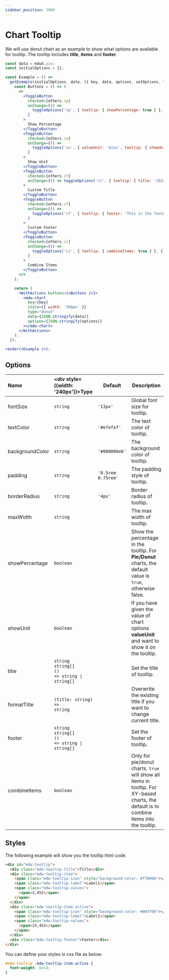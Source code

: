```yaml
---
sidebar_position: 1000
---
```


# Chart Tooltip

We will use donut chart as an example to show what options are available for tooltip. The tooltip includes **title**, **items** and **footer**.

```jsx live noInline
const data = mdwd.pie;
const initialOptions = {};

const Example = () =>
  getExample(initialOptions, data, ({ key, data, options, setOptions, toggleOptions, others }) => {
    const Buttons = () => (
      <>
        <ToggleButton
          checked={others.sp}
          onChange={() =>
            toggleOptions('sp', { tooltip: { showPercentage: true } }, { tooltip: { showPercentage: false } })
          }
        >
          Show Percentage
        </ToggleButton>
        <ToggleButton
          checked={others.su}
          onChange={() =>
            toggleOptions('su', { valueUnit: 'mins', tooltip: { showUnit: true } }, { tooltip: { showUnit: false } })
          }
        >
          Show Unit
        </ToggleButton>
        <ToggleButton
          checked={others.ct}
          onChange={() => toggleOptions('ct', { tooltip: { title: '2024-1' } }, { tooltip: { title: null } })}
        >
          Custom Title
        </ToggleButton>
        <ToggleButton
          checked={others.cf}
          onChange={() =>
            toggleOptions('cf', { tooltip: { footer: 'This is the footer' } }, { tooltip: { footer: null } })
          }
        >
          Custom Footer
        </ToggleButton>
        <ToggleButton
          checked={others.ci}
          onChange={() =>
            toggleOptions('ci', { tooltip: { combineItems: true } }, { tooltip: { combineItems: false } })
          }
        >
          Combine Items
        </ToggleButton>
      </>
    );

    return (
      <WithActions buttons={<Buttons />}>
        <mdw-chart
          key={key}
          style={{ width: '300px' }}
          type="donut"
          data={JSON.stringify(data)}
          options={JSON.stringify(options)}
        ></mdw-chart>
      </WithActions>
    );
  });

render(<Example />);
```

## Options

| Name            | <div style={{width: '240px'}}>Type</div>                                | Default            | Description                                                                                                                              |
| :-------------- | :---------------------------------------------------------------------- | ------------------ | ---------------------------------------------------------------------------------------------------------------------------------------- |
| fontSize        | `string`                                                                | `'13px'`           | Global font size for tooltip.                                                                                                            |
| textColor       | `string`                                                                | `'#efefef'`        | The text color of tooltip.                                                                                                               |
| backgroundColor | `string`                                                                | `'#000000e6'`        | The background color of tooltip.                                                                                                         |
| padding         | `string`                                                                | `'0.5rem 0.75rem'` | The padding style of tooltip.                                                                                                            |
| borderRadius    | `string`                                                                | `'4px'`            | Border radius of tooltip.                                                                                                                |
| maxWidth        | `string`                                                                |                    | The max width of tooltip.                                                                                                                |
| showPercentage  | `boolean`                                                               |                    | Show the percentage in the tooltip. For **Pie/Donut** charts, the default value is `true`, otherwise false.                              |
| showUnit        | `boolean`                                                               |                    | If you have given the value of chart options **valueUnit** and want to show it on the tooltip.                                           |
| title           | `string`<br />`string[]`<br /><code>() => string &#124; string[]</code> |                    | Set the title of tooltip.                                                                                                                |
| formatTitle     | <code>(title: string) => string</code>                                  |                    | Overwrite the existing title if you want to change current title.                                                                        |
| footer          | `string`<br />`string[]`<br /><code>() => string &#124; string[]</code> |                    | Set the footer of tooltip.                                                                                                               |
| combineItems    | `boolean`                                                               |                    | Only for pie/donut charts. `true` will show all items in tooltip. For XY-based charts, the default is to combine items into the tooltip. |

## Styles

The following example will show you the tooltip html code.

```html
<div id="mdw-tooltip">
  <div class="mdw-tooltip-title">Title</div>
  <div class="mdw-tooltip-item">
    <span class="mdw-tooltip-icon" style="background-color: #ff0000"></span>
    <span class="mdw-tooltip-label">Label1</span>
    <span class="mdw-tooltip-values">
      <span>2,452</span>
    </span>
  </div>
  <div class="mdw-tooltip-item active">
    <span class="mdw-tooltip-icon" style="background-color: #00ff00"></span>
    <span class="mdw-tooltip-label">Label2</span>
    <span class="mdw-tooltip-values">
      <span>23,452</span>
    </span>
  </div>
  <div class="mdw-tooltip-footer">Footer</div>
</div>
```

You can define your styles in css file as below:

```css
#mdw-tooltip .mdw-tooltip-item.active {
  font-weight: bold;
}
```
